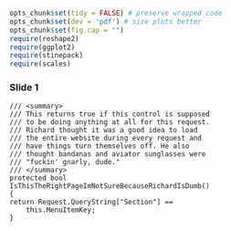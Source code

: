 ```r
opts_chunk$set(tidy = FALSE) # preserve wrapped code
opts_chunk$set(dev = 'pdf') # size plots better
opts_chunk$set(fig.cap = "")
require(reshape2)
require(ggplot2)
require(stinepack)
require(scales)
```

### Slide 1
    /// <summary>
    /// This returns true if this control is supposed
    /// to be doing anything at all for this request.
    /// Richard thought it was a good idea to load
    /// the entire website during every request and
    /// have things turn themselves off. He also
    /// thought bandanas and aviator sunglasses were
    /// "fuckin' gnarly, dude."
    /// </summary>
    protected bool
    IsThisTheRightPageImNotSureBecauseRichardIsDumb()
    {
    return Request.QueryString["Section"] ==
        this.MenuItemKey;
    }
